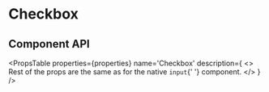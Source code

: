 # Checkbox


<CheckboxPlayground label='Yes, I like cookies' />

## Component API

<PropsTable
  properties={properties}
  name='Checkbox'
  description={
    <>
      Rest of the props are the same as for the native <code>input</code>{' '}
      component.
    </>
  }
/>
